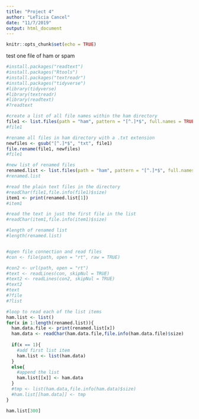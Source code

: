 ```yaml
---
title: "Project 4"
author: "LeTicia Cancel"
date: "11/7/2019"
output: html_document
---
```


```r
knitr::opts_chunk$set(echo = TRUE)
```

test one file of ham or spam
```r
#install.packages("readtext")
#install.packages("Rtools")
#install.packages("textreadr")
#install.packages("tidyverse")
#library(tidyverse)
#library(textreadr)
#library(readtext)
#?readtext

#create a list of all file names within the ham directory
file1 <- list.files(path = "ham", pattern = "[^.]*$", full.names = TRUE)
#file1

#rename all files in ham directory with a .txt extension 
newfiles <- gsub("[^.]*$", "txt", file1)
file.rename(file1, newfiles)
#file1

#new list of renamed files
renamed.list <- list.files(path = "ham", pattern = "[^.]*$", full.names = TRUE)
#renamed.list

#read the plain text files in the directory
#readChar(file1,file.info(file1)$size)
item1 <- print(renamed.list[1])
#item1

#read the text in just the first file in the list
#readChar(item1,file.info(item1)$size)

#length of renamed list
#length(renamed.list)


#open file connection and read files
#con <- file(path, open = "rt", raw = TRUE)

#con2 <- url(path, open = "rt")
#text <- readLines(con, skipNul = TRUE)
#text2 <- readLines(con2, skipNul = TRUE)
#text2
#text
#?file
#?list

#loop to read each of the list items
ham.list <- list()
for(x in 1:length(renamed.list)){
  ham.data.file <- print(renamed.list[x])
  ham.data <- readChar(ham.data.file,file.info(ham.data.file)$size)
  
  if(x == 1){
    #add first list item
    ham.list <- list(ham.data)
  }
  else{
    #append the list
    ham.list[[x]] <- ham.data
  }
  #tmp <- list(ham.data,file.info(ham.data)$size)
  #ham.list[[ham.data]] <- tmp 
}

ham.list[300]
```

